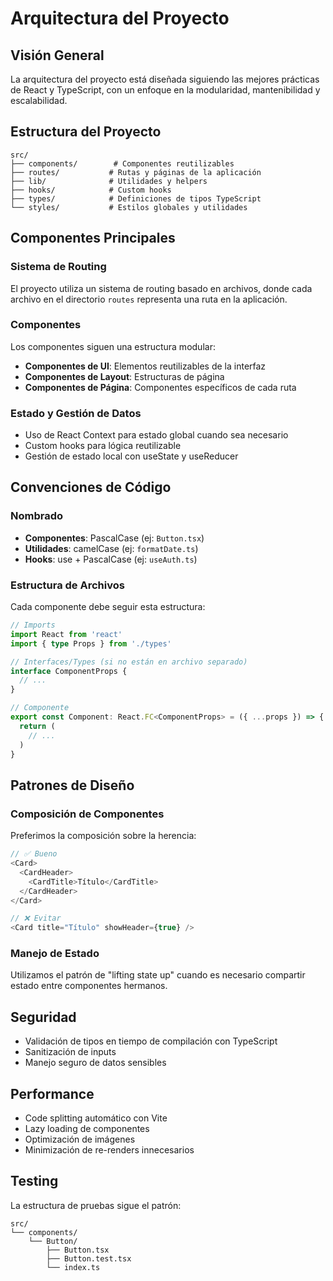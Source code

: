 # Arquitectura del Proyecto

## Visión General

La arquitectura del proyecto está diseñada siguiendo las mejores prácticas de React y TypeScript, con un enfoque en la modularidad, mantenibilidad y escalabilidad.

## Estructura del Proyecto

```
src/
├── components/        # Componentes reutilizables
├── routes/           # Rutas y páginas de la aplicación
├── lib/              # Utilidades y helpers
├── hooks/            # Custom hooks
├── types/            # Definiciones de tipos TypeScript
└── styles/           # Estilos globales y utilidades
```

## Componentes Principales

### Sistema de Routing

El proyecto utiliza un sistema de routing basado en archivos, donde cada archivo en el directorio `routes` representa una ruta en la aplicación.

### Componentes

Los componentes siguen una estructura modular:
- **Componentes de UI**: Elementos reutilizables de la interfaz
- **Componentes de Layout**: Estructuras de página
- **Componentes de Página**: Componentes específicos de cada ruta

### Estado y Gestión de Datos

- Uso de React Context para estado global cuando sea necesario
- Custom hooks para lógica reutilizable
- Gestión de estado local con useState y useReducer

## Convenciones de Código

### Nombrado

- **Componentes**: PascalCase (ej: `Button.tsx`)
- **Utilidades**: camelCase (ej: `formatDate.ts`)
- **Hooks**: use + PascalCase (ej: `useAuth.ts`)

### Estructura de Archivos

Cada componente debe seguir esta estructura:
```typescript
// Imports
import React from 'react'
import { type Props } from './types'

// Interfaces/Types (si no están en archivo separado)
interface ComponentProps {
  // ...
}

// Componente
export const Component: React.FC<ComponentProps> = ({ ...props }) => {
  return (
    // ...
  )
}
```

## Patrones de Diseño

### Composición de Componentes

Preferimos la composición sobre la herencia:

```typescript
// ✅ Bueno
<Card>
  <CardHeader>
    <CardTitle>Título</CardTitle>
  </CardHeader>
</Card>

// ❌ Evitar
<Card title="Título" showHeader={true} />
```

### Manejo de Estado

Utilizamos el patrón de "lifting state up" cuando es necesario compartir estado entre componentes hermanos.

## Seguridad

- Validación de tipos en tiempo de compilación con TypeScript
- Sanitización de inputs
- Manejo seguro de datos sensibles

## Performance

- Code splitting automático con Vite
- Lazy loading de componentes
- Optimización de imágenes
- Minimización de re-renders innecesarios

## Testing

La estructura de pruebas sigue el patrón:
```
src/
└── components/
    └── Button/
        ├── Button.tsx
        ├── Button.test.tsx
        └── index.ts
```
